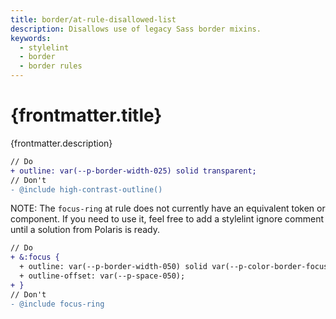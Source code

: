 ```yaml
---
title: border/at-rule-disallowed-list
description: Disallows use of legacy Sass border mixins.
keywords:
  - stylelint
  - border
  - border rules
---
```



# {frontmatter.title}

<Lede>{frontmatter.description}</Lede>

<RulePreamble category="border" />

```diff
// Do
+ outline: var(--p-border-width-025) solid transparent;
// Don't
- @include high-contrast-outline()
```

NOTE: The `focus-ring` at rule does not currently have an equivalent token or component. If you need to use it, feel free to add a stylelint ignore comment until a solution from Polaris is ready.

```diff
// Do
+ &:focus {
  + outline: var(--p-border-width-050) solid var(--p-color-border-focus);
  + outline-offset: var(--p-space-050);
+ }
// Don't
- @include focus-ring
```

<RulePostamble />
